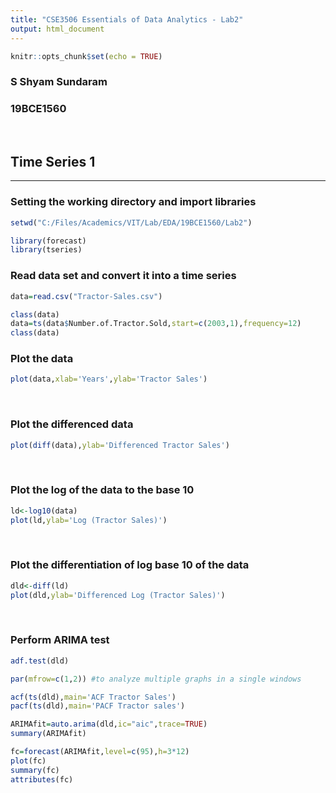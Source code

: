 ```yaml
---
title: "CSE3506 Essentials of Data Analytics - Lab2"
output: html_document
---
```


```r
knitr::opts_chunk$set(echo = TRUE)
```

### S Shyam Sundaram
### 19BCE1560
<br>

## Time Series 1
<hr/>
### Setting the working directory and import libraries

```r
setwd("C:/Files/Academics/VIT/Lab/EDA/19BCE1560/Lab2")

library(forecast)
library(tseries)
```
### Read data set and convert it into a time series
```r
data=read.csv("Tractor-Sales.csv")

class(data)
data=ts(data$Number.of.Tractor.Sold,start=c(2003,1),frequency=12)
class(data)
```
### Plot the data
```r
plot(data,xlab='Years',ylab='Tractor Sales')
```
<br>

### Plot the differenced data
```r
plot(diff(data),ylab='Differenced Tractor Sales')
```
<br>

### Plot the log of the data to the base 10
```r
ld<-log10(data)
plot(ld,ylab='Log (Tractor Sales)')
```
<br> 

### Plot the differentiation of log base 10 of the data
```r
dld<-diff(ld)
plot(dld,ylab='Differenced Log (Tractor Sales)')
```
<br>

### Perform ARIMA test
```r
adf.test(dld)

par(mfrow=c(1,2)) #to analyze multiple graphs in a single windows

acf(ts(dld),main='ACF Tractor Sales')
pacf(ts(dld),main='PACF Tractor sales')

ARIMAfit=auto.arima(dld,ic="aic",trace=TRUE)
summary(ARIMAfit)

fc=forecast(ARIMAfit,level=c(95),h=3*12)
plot(fc)
summary(fc)
attributes(fc)
```